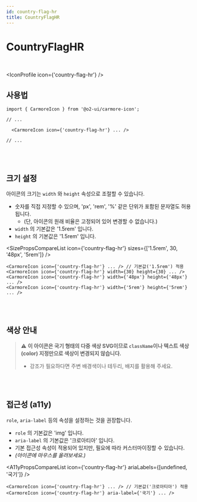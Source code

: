 ```yaml
---
id: country-flag-hr
title: CountryFlagHR
---
```




# CountryFlagHR

<br />

<IconProfile icon={'country-flag-hr'} />

## 사용법

```tsx
import { CarmoreIcon } from '@o2-ui/carmore-icon';

// ...

  <CarmoreIcon icon={'country-flag-hr'} ... />

// ...
```

<br />
<br />

## 크기 설정

아이콘의 크기는 `width` 와 `height` 속성으로 조절할 수 있습니다.

- 숫자를 직접 지정할 수 있으며, 'px', 'rem', '%' 같은 단위가 포함된 문자열도 허용됩니다.
  - (단, 아이콘의 원래 비율은 고정되어 있어 변경할 수 없습니다.)
- `width` 의 기본값은 '1.5rem' 입니다.
- `height` 의 기본값은 '1.5rem' 입니다.

<SizePropsCompareList icon={'country-flag-hr'} sizes={['1.5rem', 30, '48px', '5rem']} />

```tsx
<CarmoreIcon icon={'country-flag-hr'} ... /> // 기본값('1.5rem') 적용
<CarmoreIcon icon={'country-flag-hr'} width={30} height={30} ... />
<CarmoreIcon icon={'country-flag-hr'} width={'48px'} height={'48px'} ... />
<CarmoreIcon icon={'country-flag-hr'} width={'5rem'} height={'5rem'} ... />
```

<br />
<br />

## 색상 안내

> ⚠️ <b>이 아이콘은 국기 형태의 다중 색상 SVG이므로 `className`이나 텍스트 색상(color) 지정만으로 색상이 변경되지 않습니다. </b>
>
> - 강조가 필요하다면 주변 배경색이나 테두리, 배지를 활용해 주세요.

<br />
<br />

## 접근성 (a11y)

`role`, `aria-label` 등의 속성을 설정하는 것을 권장합니다.

- `role` 의 기본값은 'img' 입니다.
- `aria-label` 의 기본값은 '크로아티아' 입니다.
- 기본 접근성 속성이 적용되어 있지만, 필요에 따라 커스터마이징할 수 있습니다.
- _(아이콘에 마우스를 올려보세요.)_

<A11yPropsCompareList icon={'country-flag-hr'} ariaLabels={[undefined, '국기']} />

```tsx
<CarmoreIcon icon={'country-flag-hr'} ... /> // 기본값('크로아티아') 적용
<CarmoreIcon icon={'country-flag-hr'} aria-label={'국기'} ... />
```
